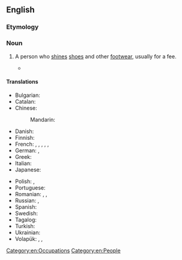 ==English==

===Etymology===
{{af|en|shoe|shiner|id=agent noun}}

===Noun===
{{en-noun}}

# A person who [[shine]]s [[shoe]]s and other [[footwear]], usually for a fee.
#: {{syn|en|bootblack|shoeblack|shoeshine boy}}
#* {{quote-book|en|title=Amácio Mazzaropi in the Film and Culture of Brazil|author=E. Bueno|year=2012|passage=Finally, with the help of a group of '''shoeshiners''', everything is clarified, the police arrest the criminals; Arlindo is set free.}}

====Translations====
{{trans-top|person who shines shoes}}
* Bulgarian: {{t|bg|ваксаджия|sc=Cyrl}}
* Catalan: {{t|ca|enllustrador de sabates|m}}
* Chinese:
*: Mandarin: {{t|cmn|擦鞋工|tr=cāxiégōng|sc=Hani}}
* Danish: {{t+|da|skopudser|c}}
* Finnish: {{t+|fi|kengänkiillottaja}}
* French: {{t|fr|cireur de chaussures|m}}, {{t|fr|cireuse de chaussures|f}}, {{t|fr|cireur de bottes|m}}, {{t|fr|cireuse de bottes|f}}, {{t+|fr|cireur|m}}, {{t+|fr|cireuse|f}}
* German: {{t+|de|Schuhputzer|m}}, {{t+|de|Schuhputzerin|f}}
* Greek: {{t+|el|λούστρος|m}}
* Italian: {{t+|it|lustrascarpe|m}}
* Japanese: {{t|ja|靴磨き|tr=くつみがき, kutsumigaki|sc=Jpan}}
{{trans-mid}}
* Polish: {{t+|pl|pucybut|m}}, {{t+|pl|czyścibut|m}}
* Portuguese: {{t+|pt|engraxate|m|f}}
* Romanian: {{t+|ro|lustragiu|m}}, {{t+|ro|văcsuitor|m}}, {{t|ro|văcsuitoare|f}}
* Russian: {{t|ru|чи́стильщик сапо́г|m}}, {{t|ru|чи́стильщик о́буви|m}}
* Spanish: {{t|es|lustrabotas}}
* Swedish: {{t+|sv|skoputsare|c}}
* Tagalog: {{t|tl|limpyabota}}
* Turkish: {{t+|tr|lostracı}}
* Ukrainian: {{t|uk|чисти́льник взуття}}
* Volapük: {{qualifier|♂♀}} {{t|vo|jukilekluinan}}, {{qualifier|♂}} {{t|vo|jukihilekluinan}}, {{qualifier|♀}} {{t|vo|jukijilekluinan}}
{{trans-bottom}}

[[Category:en:Occupations]]
[[Category:en:People]]